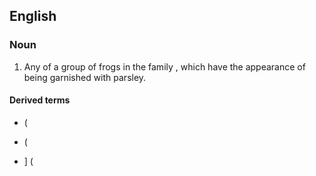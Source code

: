 ==English==
{{wikipedia}}

===Noun===
{{en-noun}}

# Any of a group of frogs in the family {{taxlink|Pelodytidae|family|ver=180318}}, which have the appearance of being garnished with parsley.

====Derived terms====
* {{vern|Caucasus parsley frog}} ({{taxlink|Pelodytes caucasicus|species|ver=180919}}
* {{vern|common parsley frog}} ({{taxlink|Pelodytes punctatus|species|ver=180919}}
* {{vern|Iberian parsley frog}}] ({{taxlink|Pelodytes ibericus|species|ver=180919}}